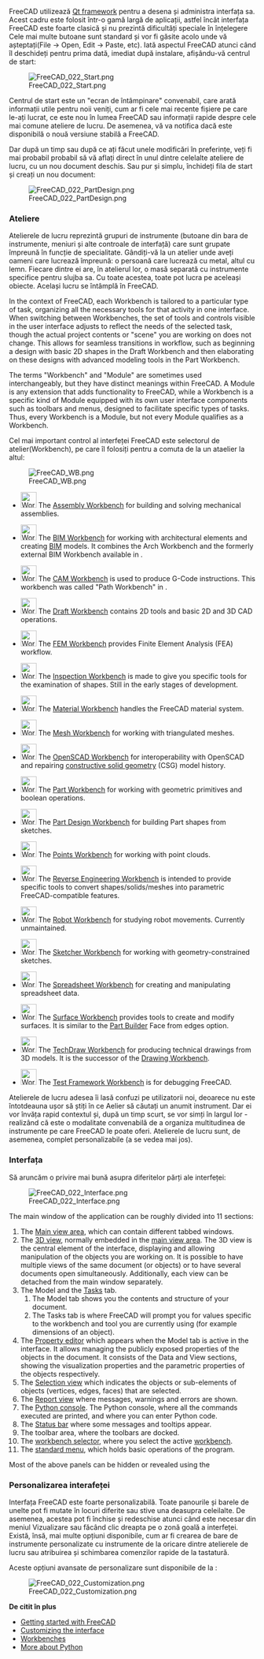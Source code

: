 <languages/>

{{Docnav
|[[Manual:Installing|Manual:Installing]]
|[[Manual:Navigating_in_the_3D_view|Manual:Navigating in the 3D view]]
|[[Manual:Introduction|Manual start]]
|IconC=Crystal_Clear_manual.png
}}

{{Manual:TOC}}

<div class="mw-translate-fuzzy">
FreeCAD utilizează [https://en.wikipedia.org/wiki/Qt_(software) Qt framework] pentru a desena și administra interfața sa. Acest cadru este folosit într-o gamă largă de aplicații, astfel încât interfața FreeCAD este foarte clasică și nu prezintă dificultăți speciale în înțelegere Cele mai multe butoane sunt standard și vor fi găsite acolo unde vă așteptați(File -> Open, Edit -> Paste, etc). Iată aspectul FreeCAD atunci când îl deschideți pentru prima dată, imediat după instalare, afișându-vă centrul de start:
</div>

[[Image:FreeCAD_022_Start.png]]

<div class="mw-translate-fuzzy">
Centrul de start este un "ecran de întâmpinare" convenabil, care arată informații utile pentru noii veniți, cum ar fi cele mai recente fișiere pe care le-ați lucrat, ce este nou în lumea FreeCAD sau informații rapide despre cele mai comune ateliere de lucru. De asemenea, vă va notifica dacă este disponibilă o nouă versiune stabilă a FreeCAD.
</div>

<div class="mw-translate-fuzzy">
Dar după un timp sau după ce ați făcut unele modificări în preferințe, veți fi mai probabil probabil să vă aflați direct în unul dintre celelalte ateliere de lucru, cu un nou document deschis. Sau pur și simplu, închideți fila de start și creați un nou document:
</div>

[[Image:FreeCAD_022_PartDesign.png]]

<span id="Workbenches"></span>
=== Ateliere ===

<div class="mw-translate-fuzzy">
Atelierele de lucru reprezintă grupuri de instrumente (butoane din bara de instrumente, meniuri și alte controale de interfață) care sunt grupate împreună în funcție de specialitate. Gândiți-vă la un atelier unde aveți oameni care lucrează împreună: o persoană care lucrează cu metal, altul cu lemn. Fiecare dintre ei are, în atelierul lor, o masă separată cu instrumente specifice pentru slujba sa. Cu toate acestea, toate pot lucra pe aceleași obiecte. Același lucru se întâmplă în FreeCAD.
</div>

In the context of FreeCAD, each Workbench is tailored to a particular type of task, organizing all the necessary tools for that activity in one interface. When switching between Workbenches, the set of tools and controls visible in the user interface adjusts to reflect the needs of the selected task, though the actual project contents or "scene" you are working on does not change. This allows for seamless transitions in workflow, such as beginning a design with basic 2D shapes in the Draft Workbench and then elaborating on these designs with advanced modeling tools in the Part Workbench.

The terms "Workbench" and "Module" are sometimes used interchangeably, but they have distinct meanings within FreeCAD. A Module is any extension that adds functionality to FreeCAD, while a Workbench is a specific kind of Module equipped with its own user interface components such as toolbars and menus, designed to facilitate specific types of tasks. Thus, every Workbench is a Module, but not every Module qualifies as a Workbench.

Cel mai important control al interfeței FreeCAD este selectorul de atelier(Workbench), pe care îl folosiți pentru a comuta de la un ataelier la altul:

[[Image:FreeCAD_WB.png]]

<!--Please keep this list consistent with Workbenches, Online_Help_Toc and User_hub-->
* [[Image:Workbench_Assembly.svg|32px]] The [[Assembly_Workbench|Assembly Workbench]] for building and solving mechanical assemblies. {{Version|1.0}}

* [[Image:Workbench_BIM.svg|32px]] The [[BIM_Workbench|BIM Workbench]] for working with architectural elements and creating [https://en.wikipedia.org/wiki/Building_information_modeling BIM] models. It combines the Arch Workbench and the formerly external BIM Workbench available in {{VersionMinus|0.21}}.

* [[Image:Workbench_CAM.svg|32px]] The [[CAM_Workbench|CAM Workbench]] is used to produce G-Code instructions. This workbench was called "Path Workbench" in {{VersionMinus|0.21}}.

* [[Image:Workbench_Draft.svg|32px]] The [[Draft_Workbench|Draft Workbench]] contains 2D tools and basic 2D and 3D CAD operations.

* [[Image:Workbench_FEM.svg|32px]] The [[FEM_Workbench|FEM Workbench]] provides Finite Element Analysis (FEA) workflow.

* [[Image:Workbench_Inspection.svg|32px]] The [[Inspection_Workbench|Inspection Workbench]] is made to give you specific tools for the examination of shapes. Still in the early stages of development.

* [[Image:Workbench_Material.svg|32px]] The [[Material_Workbench|Material Workbench]] handles the FreeCAD material system. {{Version|1.0}}

* [[Image:Workbench_Mesh.svg|32px]] The [[Mesh_Workbench|Mesh Workbench]] for working with triangulated meshes.

* [[Image:Workbench_OpenSCAD.svg|32px]] The [[OpenSCAD_Workbench|OpenSCAD Workbench]] for interoperability with OpenSCAD and repairing [[Constructive_solid_geometry|constructive solid geometry]] (CSG) model history.

* [[Image:Workbench_Part.svg|32px]] The [[Part_Workbench|Part Workbench]] for working with geometric primitives and boolean operations.

* [[Image:Workbench_PartDesign.svg|32px]] The [[PartDesign_Workbench|Part Design Workbench]] for building Part shapes from sketches.

* [[Image:Workbench_Points.svg|32px]] The [[Points_Workbench|Points Workbench]] for working with point clouds.

* [[Image:Workbench_Reverse_Engineering.svg|32px]] The [[Reverse_Engineering_Workbench|Reverse Engineering Workbench]] is intended to provide specific tools to convert shapes/solids/meshes into parametric FreeCAD-compatible features.

* [[Image:Workbench_Robot.svg|32px]] The [[Robot_Workbench|Robot Workbench]] for studying robot movements. Currently unmaintained.

* [[Image:Workbench_Sketcher.svg|32px]] The [[Sketcher_Workbench|Sketcher Workbench]] for working with geometry-constrained sketches.

* [[Image:Workbench_Spreadsheet.svg|32px]] The [[Spreadsheet_Workbench|Spreadsheet Workbench]] for creating and manipulating spreadsheet data.

* [[Image:Workbench_Surface.svg|32px]] The [[Surface_Workbench|Surface Workbench]] provides tools to create and modify surfaces. It is similar to the [[Part_Builder|Part Builder]] Face from edges option.

* [[Image:Workbench_TechDraw.svg|32px]] The [[TechDraw_Workbench|TechDraw Workbench]] for producing technical drawings from 3D models. It is the successor of the [[Drawing_Workbench|Drawing Workbench]].

* [[Image:Workbench_Test.svg|32px]] The [[Testing|Test Framework Workbench]] is for debugging FreeCAD.

<div class="mw-translate-fuzzy">
Atelierele de lucru adesea îi lasă confuzi  pe utilizatorii noi, deoarece nu este întotdeauna ușor să știți în ce Aelier să căutați un anumit instrument. Dar ei vor învăța rapid contextul și, după un timp scurt, se vor simți în largul lor - realizând că este o modalitate convenabilă de a organiza multitudinea de instrumente pe care FreeCAD le poate oferi. Atelierele de lucru sunt, de asemenea, complet personalizabile (a se vedea mai jos).
</div>

<span id="The_interface"></span>
=== Interfața ===

Să aruncăm o privire mai bună asupra diferitelor părți ale interfeței:

[[Image:FreeCAD_022_Interface.png]]

The main window of the application can be roughly divided into 11 sections:

# The [[Main_view_area|Main view area]], which can contain different tabbed windows.
# The [[3D_view|3D view]], normally embedded in the [[Main_view_area|main view area]]. The 3D view is the central element of the interface, displaying and allowing manipulation of the objects you are working on. It is possible to have multiple views of the same document (or objects) or to have several documents open simultaneously. Additionally, each view can be detached from the main window separately. 
# The Model and the [[Task_panel|Tasks]] tab.
## The Model tab shows you the contents and structure of your document.
## The Tasks tab is where FreeCAD will prompt you for values specific to the workbench and tool you are currently using (for example dimensions of an object).
# The [[Property_editor|Property editor]] which appears when the Model tab is active in the interface. It allows managing the publicly exposed properties of the objects in the document. It consists of the Data and View sections, showing the visualization properties and the parametric properties of the objects respectively.
# The [[Selection_view|Selection view]] which indicates the objects or sub-elements of objects (vertices, edges, faces) that are selected.
# The [[Report_view|Report view]] where messages, warnings and errors are shown.
# The [[Python_console|Python console]]. The Python console, where all the commands executed are printed, and where you can enter Python code.
# The [[Status_bar|Status bar]] where some messages and tooltips appear.
# The toolbar area, where the toolbars are docked.
#The [[Std_Workbench|workbench selector]], where you select the active [[Workbenches|workbench]].
# The [[Standard_Menu|standard menu]], which holds basic operations of the program.

Most of the above panels can be hidden or revealed using the {{MenuCommand|View → Panels menu}}

<span id="Customizing_the_interface"></span>
=== Personalizarea interafeței ===

<div class="mw-translate-fuzzy">
Interfața FreeCAD este foarte personalizabilă. Toate panourile și barele de unelte pot fi mutate în locuri diferite sau stive una deasupra celeilalte. De asemenea, acestea pot fi închise și redeschise atunci când este necesar din meniul Vizualizare sau făcând clic dreapta pe o zonă goală a interfeței. Există, însă, mai multe opțiuni disponibile, cum ar fi crearea de bare de instrumente personalizate cu instrumente de la oricare dintre atelierele de lucru sau atribuirea și schimbarea comenzilor rapide de la tastatură.
</div>

<div class="mw-translate-fuzzy">
Aceste opțiuni avansate de personalizare sunt disponibile de la {{MenuCommand|Tools -> Customize menu}}:
</div>

[[Image:FreeCAD_022_Customization.png]]

'''De citit în plus'''

* [[Getting started|Getting started with FreeCAD]]
* [[Interface Customization|Customizing the interface]]
* [[Workbenches]]
* [https://www.python.org More about Python]


{{Docnav
|[[Manual:Installing|Manual:Installing]]
|[[Manual:Navigating_in_the_3D_view|Manual:Navigating in the 3D view]]
|[[Manual:Introduction|Manual start]]
|IconC=Crystal_Clear_manual.png
}}